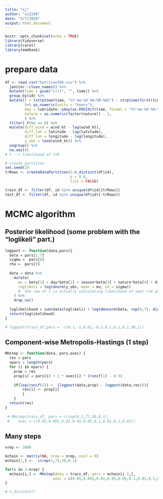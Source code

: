 ```yaml
---
title: "xj"
author: "xj2249"
date: "5/7/2020"
output: html_document
---
```


```r
knitr::opts_chunk$set(echo = TRUE)
library(tidyverse)
library(caret)
library(emdbook)
```

# prepare data
```r
df <- read_csv("hurrican356.csv") %>% 
  janitor::clean_names() %>% 
  mutate(time = gsub("[()]", "", time)) %>% 
  group_by(id) %>% 
  mutate(t = (strptime(time, "%Y-%m-%d %H:%M:%OS") - strptime(first(time), "%Y-%m-%d %H:%M:%OS")) 
         %>% as.numeric(units = "hours"),
         day = lubridate::yday(as.POSIXct(time, format = "%Y-%m-%d %H:%M:%OS")),
         nature = as.numeric(factor(nature)) - 1,
         ) %>% 
  filter( t%%6 == 0) %>% 
  mutate(diff_wind = wind_kt - lag(wind_kt),
         diff_lat = latitude - lag(latitude),
         diff_lon = longitude - lag(longitude),
         y_obs = lead(wind_kt)) %>% 
  ungroup() %>% 
  na.omit()
# t --> likelihood of t+6

# create partition
set.seed(2)
trRows <- createDataPartition(1:n_distinct(df$id),
                              p = 0.8,
                              list = FALSE)

train_df <- filter(df, id %in% unique(df$id)[trRows])
test_df <- filter(df, id %in% unique(df$id)[-trRows])

```

# MCMC algorithm
## Posterior likelihood (some problem with the "loglikeli" part.)
```r
logpost <- function(data,pars){
  beta = pars[1:7] 
  sigma =  pars[8] 
  rho =  pars[9] 
  
  data = data %>% 
    mutate(
      mu = beta[1] + day*beta[2] + season*beta[3] + nature*beta[4] + diff_lat*beta[5] + diff_lon*beta[6] + diff_wind*beta[7] + rho*wind_kt,
      loglikeli = log(dnorm(y_obs, mean = mu, sd = sigma)) 
      #  the row of t is actually calculating likelihood of next t+6 point
    ) %>% 
    drop_na()
  
  loglikelihood = sum(data$loglikeli) + log(dmvnorm(beta, rep(0,7), diag(1,7))) + log(truncnorm::dtruncnorm(rho, a=0, b=1,mean=0.5,sd=1/5)) + log(dgamma(sigma,0.001,0.001))
  return(loglikelihood)
}

# logpost(train_df,pars =  c(0.1,-1,0.01,-0.5,0.1,0.1,0.1,30,1))
```

## Component-wise Metropolis-Hastings (1 step)
```r
MHstep <- function(data, pars,avec) {
  res = pars
  npars = length(pars) 
  for (i in npars) {
    prop = res
    prop[i] = pars[i] + 2 * avec[i] * (runif(1) - 0.5)
    
    if(log(runif(1)) <  (logpost(data,prop) - logpost(data,res))){
        res[i] <- prop[i]
        }
    }
  return(res)
}
  
 # MHstep(train_df, pars = c(rep(0.1,7),30,0.1), 
 #    avec = c(0.05,0.001,0.01,0.05,0.05,0.1,0.01,0.1,0.01))
```

## Many steps
```r
nrep <- 2000

mchain <- matrix(NA, nrow = nrep, ncol = 9)
mchain[1,] <-  c(rep(1,7),30,0.1)

for(i in 2:nrep) {
  mchain[i,] =  MHstep(data = train_df, pars = mchain[i-1,],
                      avec = c(0.05,0.001,0.01,0.05,0.05,0.1,0.01,0.1,0.01))
}

# n_distinct()
```



